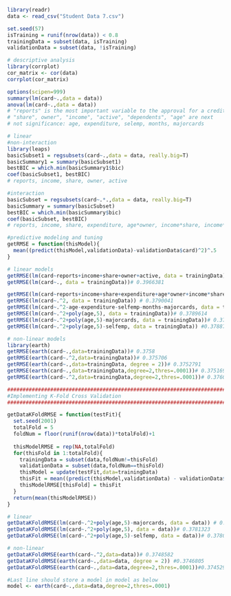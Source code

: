 

```{r   Predictive Analysis Showcase}
library(readr)
data <- read_csv("Student Data 7.csv")

set.seed(57)
isTraining = runif(nrow(data)) < 0.8
trainingData = subset(data, isTraining)
validationData = subset(data, !isTraining)

# descriptive analysis
library(corrplot)
cor_matrix <- cor(data)
corrplot(cor_matrix)

options(scipen=999)
summary(lm(card~.,data = data))
anova(lm(card~.,data = data))
# "reports" is the most important variable to the approval for a credit card
# "share", owner", "income", "active", "dependents", "age" are next
# not significance: age, expenditure, selemp, months, majorcards

# linear
#non-interaction
library(leaps)
basicSubset1 = regsubsets(card~.,data = data, really.big=T)
basicSummary1 = summary(basicSubset1)
bestBIC = which.min(basicSummary1$bic)
coef(basicSubset1, bestBIC)
# reports, income, share, owner, active

#interaction
basicSubset = regsubsets(card~.*.,data = data, really.big=T)
basicSummary = summary(basicSubset)
bestBIC = which.min(basicSummary$bic)
coef(basicSubset, bestBIC)
# reports, income, share, expenditure, age*owner, income*share, income*expenditure, share*expenditure

#predictive modeling and tuning
getRMSE = function(thisModel){
  mean((predict(thisModel,validationData)-validationData$card)^2)^.5
}

# linear models
getRMSE(lm(card~reports+income+share+owner+active, data = trainingData))# 0.3965835
getRMSE(lm(card~., data = trainingData))# 0.3966381

getRMSE(lm(card~reports+income+share+expenditure+age*owner+income*share+income*expenditure+share*expenditure, data = trainingData))# 0.3794403
getRMSE(lm(card~.^2, data = trainingData)) # 0.3790041
getRMSE(lm(card~.^2-age-expenditure-selfemp-months-majorcards, data = trainingData))# 0.3794765
getRMSE(lm(card~.^2+poly(age,5), data = trainingData))# 0.3789614
getRMSE(lm(card~.^2+poly(age,5)-majorcards, data = trainingData))# 0.3789533
getRMSE(lm(card~.^2+poly(age,5)-selfemp, data = trainingData)) #0.3788729

# non-linear models
library(earth)
getRMSE(earth(card~.,data=trainingData))# 0.3758
getRMSE(earth(card~.^2,data=trainingData))# 0.375706
getRMSE(earth(card~.,data=trainingData, degree = 2))# 0.3752791
getRMSE(earth(card~.,data=trainingData,degree=2,thres=.0001))# 0.3751696
getRMSE(earth(card~.^2,data=trainingData,degree=2,thres=.0001))# 0.3760451

########################################################################
#Implementing K-Fold Cross Validation
########################################################################

getDataKFoldRMSE = function(testFit){
  set.seed(2001)
  totalFold = 5
  foldNum = floor(runif(nrow(data))*totalFold)+1
  
  thisModelRMSE = rep(NA,totalFold)
  for(thisFold in 1:totalFold){
    trainingData = subset(data,foldNum!=thisFold)
    validationData = subset(data,foldNum==thisFold)
    thisModel = update(testFit,data=trainingData)
    thisFit = mean((predict(thisModel,validationData) - validationData$card)^2)^.5
    thisModelRMSE[thisFold] = thisFit
  }
  return(mean(thisModelRMSE))
}

# linear
getDataKFoldRMSE(lm(card~.^2+poly(age,5)-majorcards, data = data)) # 0.3781264
getDataKFoldRMSE(lm(card~.^2+poly(age,5), data = data))# 0.3781323
getDataKFoldRMSE(lm(card~.^2+poly(age,5)-selfemp, data = data))# 0.3780533

# non-linear
getDataKFoldRMSE(earth(card~.^2,data=data))# 0.3748582
getDataKFoldRMSE(earth(card~.,data=data, degree = 2)) #0.3746805
getDataKFoldRMSE(earth(card~.,data=data,degree=2,thres=.0001))#0.3745296

#Last line should store a model in model as below
model <- earth(card~.,data=data,degree=2,thres=.0001)
```